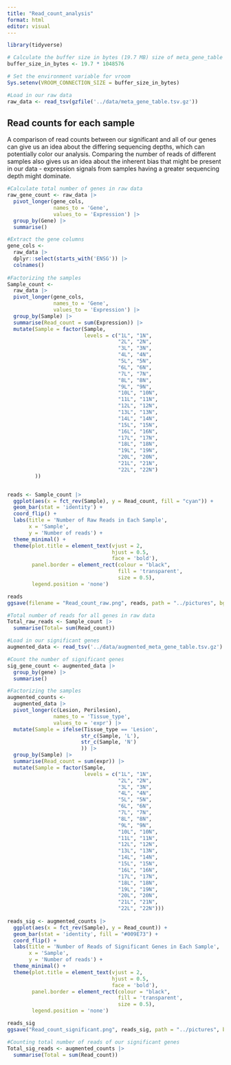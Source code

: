 ```yaml
---
title: "Read_count_analysis"
format: html
editor: visual
---
```


```r
library(tidyverse)
```

```r
# Calculate the buffer size in bytes (19.7 MB) size of meta_gene_table
buffer_size_in_bytes <- 19.7 * 1048576

# Set the environment variable for vroom
Sys.setenv(VROOM_CONNECTION_SIZE = buffer_size_in_bytes)
```

```r
#Load in our raw data
raw_data <- read_tsv(gzfile('../data/meta_gene_table.tsv.gz'))
```

## Read counts for each sample

A comparison of read counts between our significant and all of our genes can give us an idea about the differing sequencing depths, which can potentially color our analysis. Comparing the number of reads of different samples also gives us an idea about the inherent bias that might be present in our data - expression signals from samples having a greater sequencing depth might dominate.

```r
#Calculate total number of genes in raw data
raw_gene_count <- raw_data |> 
  pivot_longer(gene_cols, 
               names_to = 'Gene', 
               values_to = 'Expression') |> 
  group_by(Gene) |> 
  summarise()
```

```r
#Extract the gene columns
gene_cols <- 
  raw_data |> 
  dplyr::select(starts_with('ENSG')) |> 
  colnames()
  
#Factorizing the samples
Sample_count <- 
  raw_data |> 
  pivot_longer(gene_cols, 
               names_to = 'Gene', 
               values_to = 'Expression') |> 
  group_by(Sample) |> 
  summarise(Read_count = sum(Expression)) |> 
  mutate(Sample = factor(Sample, 
                         levels = c("1L", "1N",
                                    "2L", "2N",
                                    "3L", "3N",
                                    "4L", "4N",
                                    "5L", "5N",
                                    "6L", "6N",
                                    "7L", "7N",
                                    "8L", "8N",
                                    "9L", "9N",
                                    "10L", "10N", 
                                    "11L", "11N", 
                                    "12L", "12N", 
                                    "13L", "13N", 
                                    "14L", "14N",
                                    "15L", "15N",
                                    "16L", "16N",
                                    "17L", "17N",
                                    "18L", "18N",
                                    "19L", "19N",
                                    "20L", "20N",
                                    "21L", "21N",
                                    "22L", "22N")
         ))


reads <- Sample_count |> 
  ggplot(aes(x = fct_rev(Sample), y = Read_count, fill = "cyan")) +
  geom_bar(stat = 'identity') +
  coord_flip() +
  labs(title = 'Number of Raw Reads in Each Sample',
       x = 'Sample',
       y = 'Number of reads') +
  theme_minimal() +
  theme(plot.title = element_text(vjust = 2,
                                  hjust = 0.5,
                                  face = 'bold'),
        panel.border = element_rect(colour = "black", 
                                    fill = 'transparent',
                                    size = 0.5),
        legend.position = 'none')

reads
ggsave(filename = "Read_count_raw.png", reads, path = "../pictures", bg = "white")
```

```r
#Total number of reads for all genes in raw data
Total_raw_reads <- Sample_count |> 
  summarise(Total= sum(Read_count))
```

```r
#Load in our significant genes
augmented_data <- read_tsv('../data/augmented_meta_gene_table.tsv.gz')
```

```r

#Count the number of significant genes
sig_gene_count <- augmented_data |> 
  group_by(gene) |> 
  summarise()

#Factorizing the samples
augmented_counts <- 
  augmented_data |> 
  pivot_longer(c(Lesion, Perilesion), 
               names_to = 'Tissue_type', 
               values_to = 'expr') |> 
  mutate(Sample = ifelse(Tissue_type == 'Lesion', 
                        str_c(Sample, 'L'), 
                        str_c(Sample, 'N')
                        )) |> 
  group_by(Sample) |> 
  summarise(Read_count = sum(expr)) |> 
  mutate(Sample = factor(Sample, 
                         levels = c("1L", "1N",
                                    "2L", "2N",
                                    "3L", "3N",
                                    "4L", "4N",
                                    "5L", "5N",
                                    "6L", "6N",
                                    "7L", "7N",
                                    "8L", "8N",
                                    "9L", "9N",
                                    "10L", "10N", 
                                    "11L", "11N", 
                                    "12L", "12N", 
                                    "13L", "13N", 
                                    "14L", "14N",
                                    "15L", "15N",
                                    "16L", "16N",
                                    "17L", "17N",
                                    "18L", "18N",
                                    "19L", "19N",
                                    "20L", "20N",
                                    "21L", "21N",
                                    "22L", "22N")))
  
reads_sig <- augmented_counts |> 
  ggplot(aes(x = fct_rev(Sample), y = Read_count)) +
  geom_bar(stat = 'identity', fill = "#009E73") +
  coord_flip() +
  labs(title = 'Number of Reads of Significant Genes in Each Sample',
       x = 'Sample',
       y = 'Number of reads') +
  theme_minimal() +
  theme(plot.title = element_text(vjust = 2,
                                  hjust = 0.5,
                                  face = 'bold'),
        panel.border = element_rect(colour = "black", 
                                    fill = 'transparent',
                                    size = 0.5),
        legend.position = 'none')

reads_sig
ggsave("Read_count_significant.png", reads_sig, path = "../pictures", bg = "white")

```

```r
#Counting total number of reads of our significant genes
Total_sig_reads <- augmented_counts |> 
  summarise(Total = sum(Read_count))
```
